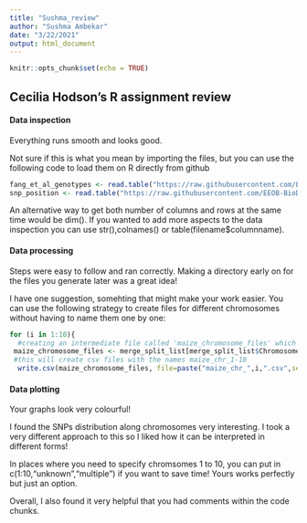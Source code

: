 ```yaml
---
title: "Sushma_review"
author: "Sushma Ambekar"
date: "3/22/2021"
output: html_document
---
```


```r
knitr::opts_chunk$set(echo = TRUE)
```

## Cecilia Hodson's R assignment review

#### Data inspection

Everything runs smooth and looks good.

Not sure if this is what you mean by importing the files, but you can use the following code to load them on R directly from github

```r
fang_et_al_genotypes <- read.table("https://raw.githubusercontent.com/EEOB-BioData/BCB546-Spring2021/master/assignments/UNIX_Assignment/fang_et_al_genotypes.txt", header = TRUE, sep = "\t")
snp_position <- read.table("https://raw.githubusercontent.com/EEOB-BioData/BCB546-Spring2021/master/assignments/UNIX_Assignment/snp_position.txt", header = TRUE, sep = "\t")
```

An alternative way to get both number of columns and rows at the same time would be dim(). If you wanted to add more aspects to the data inspection you can use str(),colnames() or table(filename$columnname). 

#### Data processing

Steps were easy to follow and ran correctly.
Making a directory early on for the files you generate later was a great idea!

I have one suggestion, somehting that might make your work easier. You can use the following strategy to create files for different chromosomes without having to name them one by one:

```r
for (i in 1:10){
  #creating an intermediate file called 'maize_chromosome_files' which will update with each for-loop cycle
 maize_chromosome_files <- merge_split_list[merge_split_list$Chromosome == i,]
 #this will create csv files with the names maize_chr_1-10 
  write.csv(maize_chromosome_files, file=paste("maize_chr_",i,".csv",sep=""))
```


#### Data plotting 

Your graphs look very colourful! 

I found the SNPs distribution along chromosomes very interesting. I took a very different approach to this so I liked how it can be interpreted in different forms!

In places where you need to specify chromsomes 1 to 10, you can put in c(1:10,"unknown","multiple") if you want to save time! Yours works perfectly but just an option.

Overall, I also found it very helpful that you had comments within the code chunks. 